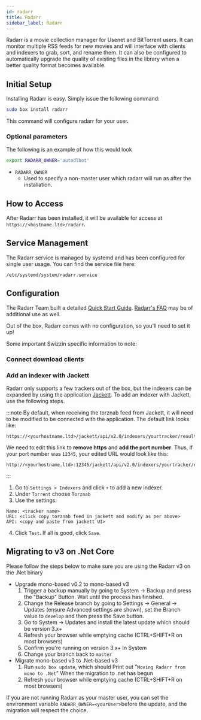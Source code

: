 ```yaml
---
id: radarr
title: Radarr
sidebar_label: Radarr
---
```


Radarr is a movie collection manager for Usenet and BitTorrent users. It can monitor multiple RSS feeds for new movies and will interface with clients and indexers to grab, sort, and rename them. 
It can also be configured to automatically upgrade the quality of existing files in the library when a better quality format becomes available.

## Initial Setup

Installing Radarr is easy. Simply issue the following command:

```bash main
sudo box install radarr
```

This command will configure radarr for your user.

### Optional parameters

<InstallOptsWarning />

The following is an example of how this would look

```bash main
export RADARR_OWNER='autodlbot'
```

- `RADARR_OWNER`
  - Used to specify a non-master user which radarr will run as after the installation.

## How to Access

After Radarr has been installed, it will be available for access at `https://<hostname.ltd>/radarr`.

## Service Management

The Radarr service is managed by systemd and has been configured for single user usage. You can find the service file here:

```
/etc/systemd/system/radarr.service
```


<SystemdTabs service="radarr"/>

## Configuration
The Radarr Team built a detailed [Quick Start Guide](https://wiki.servarr.com/Radarr_Quick_Start_Guide).
[Radarr's FAQ](https://wiki.servarr.com/Radarr_FAQ) may be of additional use as well.

Out of the box, Radarr comes with no configuration, so you'll need to set it up!

Some important Swizzin specific information to note:
### Connect download clients	

<Conn4Arrs />

### Add an indexer with Jackett	
Radarr only supports a few trackers out of the box, but the indexers can be expanded by using the application [Jackett](jackett.mdx). To add an indexer with Jackett, use the following steps.	

:::note	
By default, when receiving the torznab feed from Jackett, it will need to be modified to be connected with the application. The default link looks like:	

```plaintext	
https://<yourhostname.ltd>/jackett/api/v2.0/indexers/yourtracker/results/torznab/	
```	

We need to edit this link to **remove https** and **add the port number**. Thus, if your port number was `12345`, your edited URL would look like this:	

```plaintext	
http://<yourhostname.ltd>:12345/jackett/api/v2.0/indexers/yourtracker/results/torznab/	
```	
:::	

1. Go to `Settings > Indexers` and click `+` to add a new indexer.	
2. Under `Torrent` choose `Torznab`	
3. Use the settings:	
```plaintext main	
Name: <tracker name>	
URL: <click copy torznab feed in jackett and modify as per above>	
API: <copy and paste from jackett UI>	
```	
4. Click `Test`. If all is good, click `Save`.

## Migrating to v3 on .Net Core 

Please follow the steps below to make sure you are using the Radarr v3 on the .Net binary
- Upgrade mono-based v0.2 to mono-based v3
    1. Trigger a backup manually by going to System -> Backup and press the "Backup" Button. Wait until the process has finished.
    1. Change the Release branch by going to Settings -> General -> Updates (ensure Advanced settings are shown), set the Branch value to `develop` and then press the Save button.
    1. Go to System -> Updates and install the latest update which should be version 3.x+
    1. Refresh your browser while emptying cache (CTRL+SHIFT+R on most browsers)
    1. Confirm you're running on version 3.x+ In System
    1. Change your branch back to `master`
- Migrate mono-based v3 to .Net-based v3
    1. Run `sudo box update`, which should Print out "`Moving Radarr from mono to .Net`" When the migration to .net has begun
    1. Refresh your browser while emptying cache (CTRL+SHIFT+R on most browsers)
    
If you are not running Radarr as your master user, you can set the environment variable `RADARR_OWNER=<yourUser>`before the update, and the migration will respect the choice.
